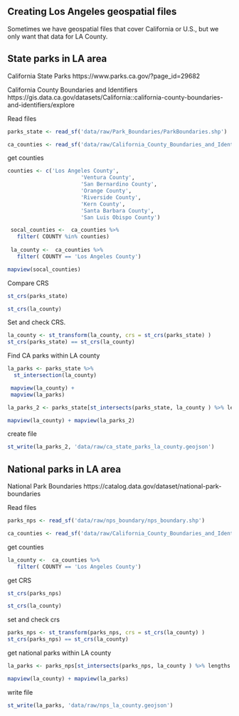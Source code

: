 ## Creating Los Angeles geospatial files

Sometimes we have geospatial files that cover California or U.S., but we only want that data for LA County.

## State parks in LA area

California State Parks https://www.parks.ca.gov/?page_id=29682

California County Boundaries and Identifiers https://gis.data.ca.gov/datasets/California::california-county-boundaries-and-identifiers/explore

Read files

```r
parks_state <- read_sf('data/raw/Park_Boundaries/ParkBoundaries.shp')

ca_counties <- read_sf('data/raw/California_County_Boundaries_and_Identifiers_Blue_Version_view_2716745428963682036/California_County_Boundaries_and_Identifiers.shp')
```

get counties

```r

counties <- c('Los Angeles County', 
                       'Ventura County',
                       'San Bernardino County', 
                       'Orange County', 
                       'Riverside County', 
                       'Kern County', 
                       'Santa Barbara County', 
                       'San Luis Obispo County')

 socal_counties <-  ca_counties %>%
   filter( COUNTY %in% counties)
 
 la_county <-  ca_counties %>%
   filter( COUNTY == 'Los Angeles County')

mapview(socal_counties)
```

Compare CRS

```r
st_crs(parks_state) 
```

```r
st_crs(la_county)

```

Set and check CRS.

```r
la_county <- st_transform(la_county, crs = st_crs(parks_state) )
st_crs(parks_state) == st_crs(la_county)
```

Find CA parks within LA county

```r

la_parks <- parks_state %>% 
  st_intersection(la_county)

 mapview(la_county) +
 mapview(la_parks) 
```

```r



la_parks_2 <- parks_state[st_intersects(parks_state, la_county ) %>% lengths > 0,]

mapview(la_county) + mapview(la_parks_2)
```

create file

```r
st_write(la_parks_2, 'data/raw/ca_state_parks_la_county.geojson')
```

## National parks in LA area

National Park Boundaries https://catalog.data.gov/dataset/national-park-boundaries

Read files

```r
parks_nps <- read_sf('data/raw/nps_boundary/nps_boundary.shp')

ca_counties <- read_sf('data/raw/California_County_Boundaries_and_Identifiers_Blue_Version_view_2716745428963682036/California_County_Boundaries_and_Identifiers.shp')


```

get counties

```r
la_county <-  ca_counties %>%
   filter( COUNTY == 'Los Angeles County')
```

get CRS

```r
st_crs(parks_nps)
```

```r
st_crs(la_county)
```

set and check crs

```r
parks_nps <- st_transform(parks_nps, crs = st_crs(la_county) )
st_crs(parks_nps) == st_crs(la_county)
```

get national parks within LA county

```r

la_parks <- parks_nps[st_intersects(parks_nps, la_county ) %>% lengths > 0,]

mapview(la_county) + mapview(la_parks)
```

write file

```r
st_write(la_parks, 'data/raw/nps_la_county.geojson')
```
